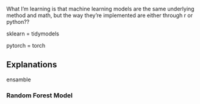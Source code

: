 What I'm learning is that machine learning models are the same underlying method and math, but the way they're implemented are either through r or python?? 

sklearn = tidymodels

pytorch = torch



## Explanations 

ensamble

### Random Forest Model



